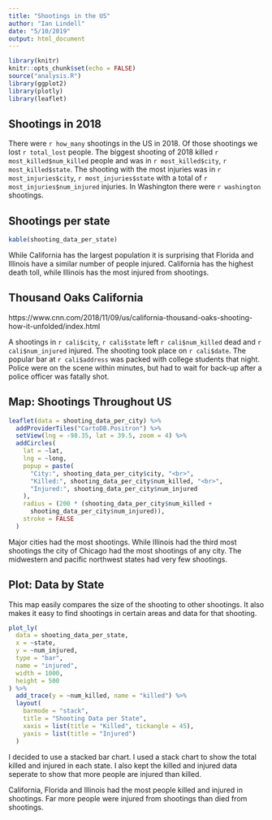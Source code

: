 ```yaml
---
title: "Shootings in the US"
author: "Ian Lindell"
date: "5/10/2019"
output: html_document
---
```


```r
library(knitr)
knitr::opts_chunk$set(echo = FALSE)
source("analysis.R")
library(ggplot2)
library(plotly)
library(leaflet)
```

## Shootings in 2018

There were `r how_many` shootings in the US in 2018. Of those shootings 
we lost `r total_lost` people. The biggest shooting of 2018 killed 
`r most_killed$num_killed` people and was in `r most_killed$city`, 
`r most_killed$state`. The shooting with the most injuries was in 
`r most_injuries$city`, `r most_injuries$state` with a total of 
`r most_injuries$num_injured` injuries. In Washington there were 
`r washington` shootings.

## Shootings per state

```r
kable(shooting_data_per_state)
```

While California has the largest population it is surprising that Florida and Illinois have a similar number of people injured. California has the highest death toll, while Illinois has the most injured from shootings.

## Thousand Oaks California

https://www.cnn.com/2018/11/09/us/california-thousand-oaks-shooting-how-it-unfolded/index.html

A shootings in `r cali$city`, `r cali$state` left `r cali$num_killed` dead and `r cali$num_injured` injured. The shooting took place on `r cali$date`. The popular bar at `r cali$address` was packed with college students that night. Police were on the scene within minutes, but had to wait for back-up after a police officer was fatally shot.

## Map: Shootings Throughout US

```r
leaflet(data = shooting_data_per_city) %>%
  addProviderTiles("CartoDB.Positron") %>%
  setView(lng = -98.35, lat = 39.5, zoom = 4) %>%
  addCircles(
    lat = ~lat,
    lng = ~long,
    popup = paste(
      "City:", shooting_data_per_city$city, "<br>",
      "Killed:", shooting_data_per_city$num_killed, "<br>",
      "Injured:", shooting_data_per_city$num_injured
    ),
    radius = (200 * (shooting_data_per_city$num_killed +
      shooting_data_per_city$num_injured)),
    stroke = FALSE
  )
```

Major cities had the most shootings. While Illinois had the third most shootings the city of Chicago had the most shootings of any city. The midwestern and pacific northwest states had very few shootings. 

## Plot: Data by State

This map easily compares the size of the shooting to other shootings. It also makes it easy to find shootings in certain areas and data for that shooting. 

```r
plot_ly(
  data = shooting_data_per_state,
  x = ~state,
  y = ~num_injured,
  type = "bar",
  name = "injured",
  width = 1000,
  height = 500
) %>%
  add_trace(y = ~num_killed, name = "killed") %>%
  layout(
    barmode = "stack",
    title = "Shooting Data per State",
    xaxis = list(title = "Killed", tickangle = 45),
    yaxis = list(title = "Injured")
  )
```

I decided to use a stacked bar chart. I used a stack chart to show the total killed and injured in each state. I also kept the killed and injured data seperate to show that more people are injured than killed.

California, Florida and Illinois had the most people killed and injured in shootings. 
Far more people were injured from shootings than died from shootings.
